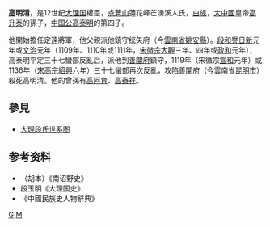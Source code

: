 '''[[高|高]]明清'''，是12世纪[[大理国|大理国]]權臣，[[点蒼山|点蒼山]]蓮花峰芒湧溪人氏，[[白族|白族]]，[[大中國|大中國]]皇帝[[高升泰|高升泰]]的孫子，[[中国公|中国公]][[高泰明|高泰明]]的第四子。

他開始擔任定遠將軍，他父親派他鎮守统矢府（今[[雲南省|雲南省]][[姚安縣|姚安縣]]）。[[段和譽|段和譽]][[日新|日新]]元年或[[文治_(后理)|文治]]元年（1109年、1110年或1111年，[[宋徽宗|宋徽宗]][[大觀|大觀]]三年、四年或[[政和|政和]]元年），高泰明平定三十七蠻部反亂后，派他到[[善闡府|善闡府]]鎮守，1119年（宋徽宗[[宣和_(北宋)|宣和]]元年）或1136年（[[宋高宗|宋高宗]][[紹興|紹興]]六年）三十七蠻部再次反亂，攻陷善闡府（今雲南省[[昆明市|昆明市]]）殺死高明清。他的曾孫有[[高阿育|高阿育]]、[[高泰祥|高泰祥]]。

==參見==
*[[大理段氏世系图|大理段氏世系图]]
==参考资料==
*（胡本）《南诏野史》
*段玉明《大理国史》
*《中國民族史人物辭典》

[[Category:大理市人|G]]
[[Category:高姓|M]]